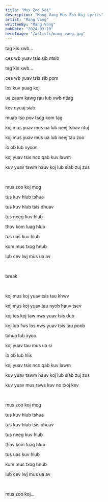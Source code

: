 ```yaml
---
title: "Mus Zoo Koj"
description: "Mang Vang Mus Zoo Koj Lyrics"
artist: "Mang Vang"
writtenBy: "Mang Vang"
pubDate: "2024-03-19"
heroImage: "/artists/mang-vang.jpg"
---
```


tag kis xwb...

ces wb yuav tsis sib ntsib

tag kis xwb...

ces wb yuav tsis sib pom

los kuv puag koj

ua zaum kawg rau lub xwb ntiag

kev nyuaj siab

muab tso pov tseg kom tag

koj mus yuav mus ua lub neej tshav ntuj

koj mus yuav mus ua lub neej tau zoo

ib ob lub xyoos

koj yuav tsis nco qab kuv lawm

kuv yuav tawm hauv koj lub siab zuj zus

<br />

mus zoo koj mog

tus kuv hlub tshua

tus kuv hlub tsis dhuav

tus neeg kuv hlub

thov kom luag hlub

tus uas kuv hlub

kom mus txog hnub

lub cev lwj mus ua av

<br />

break

<br />

koj mus koj yuav tsis tau khwv

koj mus koj yuav tau nyob hauv tsev

koj tes koj taw nws yuav tsis dub

koj lub fws los nws yuav tsis tau poob

txhua lub xyoo

koj yuav tau mus ua si

ib ob lub hlis

koj yuav tsis nco qab kuv lawm

kuv yuav tawm hauv koj lub siab zuj zus

kuv yuav mus raws kuv no txoj kev

<br />

mus zoo koj mog

tus kuv hlub tshua

tus kuv hlub tsis dhuav

tus neeg kuv hlub

thov kom luag hlub

tus uas kuv hlub

kom mus txog hnub

lub cev lwj mus ua av

<br />

mus zoo koj...

